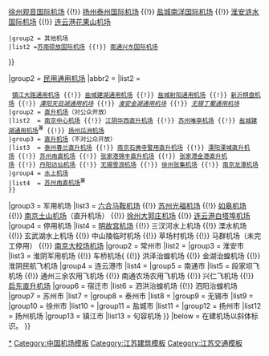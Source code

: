 {{Navbox with collapsible groups
|name = 江苏机场
|title = [[江苏机场|<span style="color:#FFD700;">江苏机场</span>]]
|titlestyle = background:#00008B;color:#FFD700;
|groupstyle = background:#FFD700;color:#00008B;
|image = 
|selected = {{{1|}}}
|state = collapsed
|group1 = [[公共运输机场|<span style="color:#00008B;">民用运输机场]]（含军民合用机场）
|abbr1 =
|list1  =

{{Navbox|child
 |groupstyle = 
 |liststyle = 
 |group1 = [[东部机场集团]]控股机场
 |list1  =[[南京禄口国际机场]] {{!}} [[常州奔牛国际机场]] {{!}} [[徐州观音国际机场]] {{!}} [[扬州泰州国际机场]] {{!}} [[盐城南洋国际机场]] {{!}} [[淮安涟水国际机场]] {{!}} [[连云港花果山机场]]
 |group2 = 其他机场
 |list2 =[[苏南硕放国际机场]] {{!}} [[南通兴东国际机场]]

}}

|group2 = [[通用机场|民用通用机场]]
|abbr2 =
|list2  =
 {{Navbox|child
 |groupstyle = 
 |liststyle = 
 |group1 = 跑道型机场
 |list1  =[[徐州杨庙农用机场]] {{!}} [[镇江大路通用机场]] {{!}} [[盐城建湖通用机场]] {{!}} [[盐城射阳通用机场]] {{!}} [[新沂棋盘机场]] {{!}} ''[[溧阳天目湖通用机场]]'' {{!}} ''[[淮安金湖通用机场]]'' {{!}} ''[[无锡丁蜀通用机场]]''
 |group2 = [[直升机场]]（对公众开放）
 |list2  = [[南京中心机场]] {{!}} [[江阴华西直升机场]] {{!}} [[苏州唯亭机场]] {{!}} [[盐城建湖通用机场]]<sup>兼</sup> {{!}} [[扬州瓜洲机场]]
 |group3 = [[直升机场]]（不对公众开放）
 |list3  = [[泰州春兰直升机场]] {{!}} [[南京石佛寺警用直升机场]] {{!}} [[溧阳溧城直升机场]] {{!}} [[苏州甪直机场]] {{!}} [[张家港锦丰直升机场]] {{!}} [[张家港金港直升机场]] {{!}} [[丹阳访仙机场]] {{!}} [[无锡雪浪机场]] {{!}} [[徐州张集机场]] {{!}} [[南京龙潭机场]]
 |group4 = [[水上机场]]
 |list4  = [[苏州甪直机场]]<sup>兼</sup>
 }}
|group3 = 军用机场
|list3  = [[六合马鞍机场]] {{!}} [[苏州光福机场]] {{!}} [[如皋机场]] {{!}} [[南京土山机场]]（直升机场） {{!}} [[徐州大郭庄机场]] {{!}} [[连云港白塔埠机场]]
|group4 = 停用机场
|list4  = {{Navbox|child
|liststyle = 
|group1 = 南京市
|list1 = 小营机场 {{!}} [[明故宫机场]] {{!}} 三汊河水上机场 {{!}} 溧水机场 {{!}} 玄武湖水上机场 {{!}} 中山陵临时机场 {{!}} 草场村机场 {{!}} 马群机场（未完工停用） {{!}} [[南京大校场机场]]
|group2 = 常州市
|list2 = 
|group3 = 淮安市
|list3 = 淮阴军用机场 {{!}} 车桥机场{ {{!}} 洪泽治蝗机场 {{!}} 金湖治蝗机场 {{!}} 淮阴民航飞机场
|group4 = 连云港市
|list4 = 
|group5 = 南通市
|list5 = 段家坝飞机场 {{!}} 通州三余农用飞机场 {{!}} 南通农场农用飞机场 {{!}} 兴仁飞机场 {{!}} [[启东直升机场]]
|group6 = 宿迁市
|list6 = 泗洪治蝗机场 {{!}} 泗阳治蝗机场
|group7 = 苏州市
|list7 = 
|group8 = 泰州市
|list8 = 
|group9 = 无锡市
|list9 = 
|group10 = 徐州市
|list10 = 
|group11 = 盐城市
|list11 = 
|group12 = 扬州市
|list12 = 扬州机场
|group13 = 镇江市
|list13 = 句容机场
}}
|below = 在建机场以斜体标识。
}}<noinclude>
[[Category:江苏机场|*]]
[[Category:中国机场模板]]
[[Category:江苏建筑模板]]
[[Category:江苏交通模板]]
</noinclude>